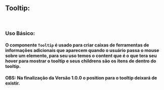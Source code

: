 
<Meta of={TooltipStories} />

## Tooltip:

<br />

### Uso Básico:

#### O componente `Tooltip` é usado para criar caixas de ferramentas de informações adicionais que aparecem quando o usuário passa o mouse sobre um elemento, para seu uso temos o content que é o que tera seu hover para mostrar o tooltip e seus childrens são os itens de dentro do tooltip.

<Canvas />

#### OBS: Na finalização da Versão 1.0.0 o position para o tooltip deixará de existir.

<Controls />
